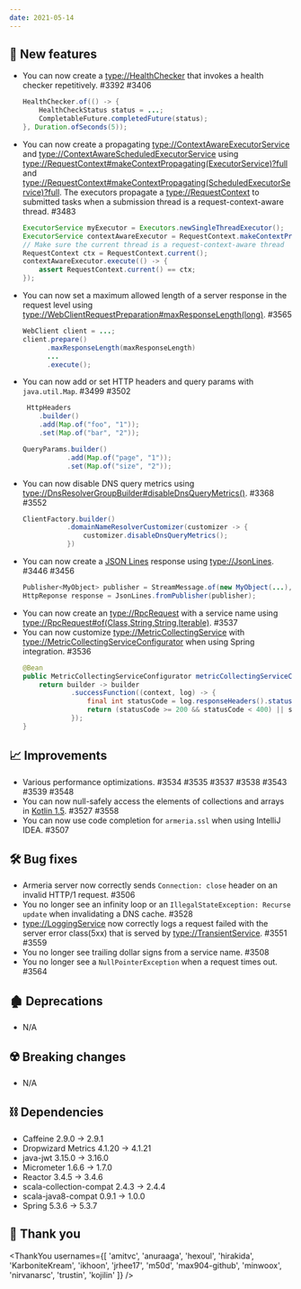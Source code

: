 ```yaml
---
date: 2021-05-14
---
```


## 🌟 New features

- You can now create a <type://HealthChecker> that invokes a health checker repetitively. #3392 #3406
  ```java
  HealthChecker.of(() -> {
      HealthCheckStatus status = ...;
      CompletableFuture.completedFuture(status);
  }, Duration.ofSeconds(5));
  ```
- You can now create a propagating <type://ContextAwareExecutorService> and
  <type://ContextAwareScheduledExecutorService> using <type://RequestContext#makeContextPropagating(ExecutorService)?full>
  and <type://RequestContext#makeContextPropagating(ScheduledExecutorService)?full>.
  The executors propagate a <type://RequestContext> to submitted tasks when a submission thread is 
  a request-context-aware thread. #3483
  ```java
  ExecutorService myExecutor = Executors.newSingleThreadExecutor();
  ExecutorService contextAwareExecutor = RequestContext.makeContextPropagating(myExecutor);
  // Make sure the current thread is a request-context-aware thread
  RequestContext ctx = RequestContext.current();
  contextAwareExecutor.execute(() -> {
      assert RequestContext.current() == ctx;
  });
  ```
- You can now set a maximum allowed length of a server response in the request level
  using <type://WebClientRequestPreparation#maxResponseLength(long)>. #3565
  ```java
  WebClient client = ...;
  client.prepare()
        .maxResponseLength(maxResponseLength)
        ...
        .execute();
  ```
- You can now add or set HTTP headers and query params with `java.util.Map`. #3499 #3502
  ```java
   HttpHeaders
      .builder()
      .add(Map.of("foo", "1"));
      .set(Map.of("bar", "2"));
  
  QueryParams.builder()
             .add(Map.of("page", "1"));
             .set(Map.of("size", "2"));
  ```
- You can now disable DNS query metrics using <type://DnsResolverGroupBuilder#disableDnsQueryMetrics()>.
  #3368 #3552
  ```java
  ClientFactory.builder()
             .domainNameResolverCustomizer(customizer -> {
                 customizer.disableDnsQueryMetrics();
             })
  ```
- You can now create a [JSON Lines](https://jsonlines.org/) response using <type://JsonLines>. #3446 #3456
  ```java
  Publisher<MyObject> publisher = StreamMessage.of(new MyObject(...), new MyObject(...), ...);
  HttpReponse response = JsonLines.fromPublisher(publisher);
  ```
- You can now create an <type://RpcRequest> with a service name using
  <type://RpcRequest#of(Class,String,String,Iterable)>. #3537
- You can now customize <type://MetricCollectingService> with <type://MetricCollectingServiceConfigurator>
  when using Spring integration. #3536
  ```java
  @Bean
  public MetricCollectingServiceConfigurator metricCollectingServiceConfigurator() {
      return builder -> builder
              .successFunction((context, log) -> {
                  final int statusCode = log.responseHeaders().status().code();
                  return (statusCode >= 200 && statusCode < 400) || statusCode == 404;
              });
  }
  ```

## 📈 Improvements

- Various performance optimizations. #3534 #3535 #3537 #3538 #3543 #3539 #3548
- You can now null-safely access the elements of collections and arrays in
  [Kotlin 1.5](https://kotlinlang.org/docs/whatsnew15.html#improvements-to-handling-nullability-annotations).
  #3527 #3558
- You can now use code completion for `armeria.ssl` when using IntelliJ IDEA. #3507

## 🛠️ Bug fixes

- Armeria server now correctly sends `Connection: close` header on an invalid HTTP/1 request. #3506
- You no longer see an infinity loop or an `IllegalStateException: Recurse update` when invalidating 
  a DNS cache. #3528
- <type://LoggingService> now correctly logs a request failed with the server error class(5xx) that is served 
  by <type://TransientService>. #3551 #3559
- You no longer see trailing dollar signs from a service name. #3508
- You no longer see a `NullPointerException` when a request times out. #3564

## 🏚️ Deprecations

- N/A

## ☢️ Breaking changes

- N/A

## ⛓ Dependencies

- Caffeine 2.9.0 -> 2.9.1
- Dropwizard Metrics 4.1.20 -> 4.1.21
- java-jwt 3.15.0 -> 3.16.0
- Micrometer 1.6.6 -> 1.7.0
- Reactor 3.4.5 -> 3.4.6
- scala-collection-compat 2.4.3 -> 2.4.4
- scala-java8-compat 0.9.1 -> 1.0.0
- Spring 5.3.6 -> 5.3.7

## 🙇 Thank you

<ThankYou
  usernames={[
    'amitvc',
    'anuraaga',
    'hexoul',
    'hirakida',
    'KarboniteKream',
    'ikhoon',
    'jrhee17',
    'm50d',
    'max904-github',
    'minwoox',
    'nirvanarsc',
    'trustin',
    'kojilin'
  ]}
/>
